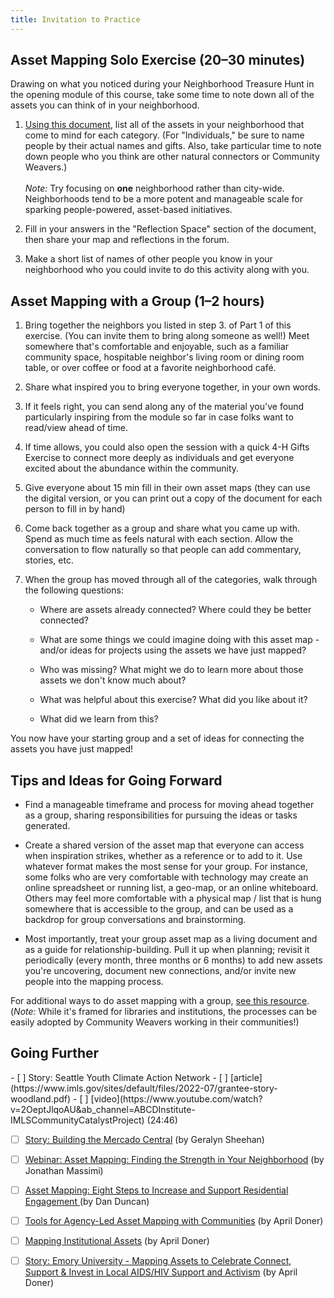 ```yaml
---
title: Invitation to Practice
---
```


## Asset Mapping Solo Exercise (20–30 minutes)

Drawing on what you noticed during your Neighborhood Treasure Hunt in the opening module of this course, take some time to note down all of the assets you can think of in your neighborhood.

1. [Using this document](https://docs.google.com/document/d/100Ms14-VAHBpfQs1Sa5tjrMEQuHEYHyf4gQGTr65BA8/copy), list all of the assets in your neighborhood that come to mind for each category. (For "Individuals," be sure to name people by their actual names and gifts. Also, take particular time to note down people who you think are other natural connectors or Community Weavers.)<br/><br/>_Note:_ Try focusing on **one** neighborhood rather than city-wide. Neighborhoods tend to be a more potent and manageable scale for sparking people-powered, asset-based initiatives.

2. Fill in your answers in the "Reflection Space" section of the document, then share your map and reflections in the forum.

3. Make a short list of names of other people you know in your neighborhood who you could invite to do this activity along with you.

## Asset Mapping with a Group (1–2 hours)

1. Bring together the neighbors you listed in step 3. of Part 1 of this exercise. (You can invite them to bring along someone as well!) Meet somewhere that's comfortable and enjoyable, such as a familiar community space, hospitable neighbor's living room or dining room table, or over coffee or food at a favorite neighborhood café.

2. Share what inspired you to bring everyone together, in your own words.

1. If it feels right, you can send along any of the material you've found particularly inspiring from the module so far in case folks want to read/view ahead of time.

2. If time allows, you could also open the session with a quick 4-H Gifts Exercise to connect more deeply as individuals and get everyone excited about the abundance within the community.

4. Give everyone about 15 min fill in their own asset maps (they can use the digital version, or you can print out a copy of the document for each person to fill in by hand)

5. Come back together as a group and share what you came up with. Spend as much time as feels natural with each section. Allow the conversation to flow naturally so that people can add commentary, stories, etc.

6. When the group has moved through all of the categories, walk through the following questions:

	- Where are assets already connected? Where could they be better connected?

	- What are some things we could imagine doing with this asset map - and/or ideas for projects using the assets we have just mapped?

	- Who was missing? What might we do to learn more about those assets we don't know much about?

	- What was helpful about this exercise? What did you like about it?

	- What did we learn from this?

You now have your starting group and a set of ideas for connecting the assets you have just mapped!

## Tips and Ideas for Going Forward

- Find a manageable timeframe and process for moving ahead together as a group, sharing responsibilities for pursuing the ideas or tasks generated.

- Create a shared version of the asset map that everyone can access when inspiration strikes, whether as a reference or to add to it. Use whatever format makes the most sense for your group. For instance, some folks who are very comfortable with technology may create an online spreadsheet or running list, a geo-map, or an online whiteboard. Others may feel more comfortable with a physical map / list that is hung somewhere that is accessible to the group, and can be used as a backdrop for group conversations and brainstorming.

- Most importantly, treat your group asset map as a living document and as a guide for relationship-building. Pull it up when planning; revisit it periodically (every month, three months or 6 months) to add new assets you're uncovering, document new connections, and/or invite new people into the mapping process.

For additional ways to do asset mapping with a group, [see this resource](https://www.imls.gov/sites/default/files/2022-07/tool-asset-mapping-community.pdf). (_Note:_ While it's framed for libraries and institutions, the processes can be easily adopted by Community Weavers working in their communities!)

## Going Further

<Checklist>
- [ ] Story: Seattle Youth Climate Action Network
	- [ ] [article](https://www.imls.gov/sites/default/files/2022-07/grantee-story-woodland.pdf)
	- [ ] [video](https://www.youtube.com/watch?v=2OeptJlqoAU&ab_channel=ABCDInstitute-IMLSCommunityCatalystProject) (24:46)

- [ ] [Story: Building the Mercado Central](https://resources.depaul.edu/abcd-institute/publications/Documents/Building%20the%20Mercado%20Central.pdf)  (by Geralyn Sheehan)

- [ ] [Webinar: Asset Mapping: Finding the Strength in Your Neighborhood](https://www.tamarackcommunity.ca/library/webinar-asset-mapping-finding-the-strength-in-your-neighbourhood) (by Jonathan Massimi)

- [ ] [Asset Mapping: Eight Steps to Increase and Support Residential Engagement ](https://resources.depaul.edu/abcd-institute/resources/Documents/D.%20Duncan%20Asset%20Mapping%20Toolkit%20Eight%20Steps%20to%20Increase%20Residential%20Engagement.pdf)(by Dan Duncan)

- [ ] [Tools for Agency-Led Asset Mapping with Communities](https://www.imls.gov/sites/default/files/2022-07/tool-asset-mapping-community.pdf) (by April Doner)

- [ ] [Mapping Institutional Assets](https://www.imls.gov/sites/default/files/2022-07/tool-asset-mapping-institution.pdf) (by April Doner)

- [ ] [Story: Emory University - Mapping Assets to Celebrate Connect, Support & Invest in Local AIDS/HIV Support and Activism](https://www.imls.gov/sites/default/files/2022-07/grantee-story-emory.pdf) (by April Doner)
</Checklist>
